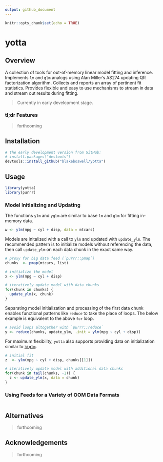 ```yaml
---
output: github_document
---
```


```r
knitr::opts_chunk$set(echo = TRUE)
```

# yotta

<!-- [CRAN_Status_Badge]() -->
<!-- [Build Status]() -->
<!-- [AppVeyor Build Status]() -->
<!-- [Coverage Status]() -->

## Overview

A collection of tools for out-of-memory linear model fitting and inference. Implements `lm` and `glm` analogs using Alan Miller's AS274 updating QR factorization algorithm. Collects and reports an array of pertinent fit statistics. Provides flexible and easy to use mechanisms to stream in data and stream out results during fitting.

> Currently in early development stage.

### tl;dr Features

> forthcoming

## Installation

```r
# the early development version from GitHub:
# install.packages("devtools")
devtools::install_github("blakeboswell/yotta")
```

## Usage

```r
library(yotta)
library(purrr)
```

### Model Initializing and Updating

The functions `ylm` and `yglm` are similar to base `lm` and `glm` for fitting in-memory data.

```r
w <- ylm(mpg ~ cyl + disp, data = mtcars)
```

Models are initalized with a call to `ylm` and updated with `update_ylm`.   The recommended pattern is to initialize models without referencing the data, then call `update_ylm` on each data chunk in the exact same way.

```r
# proxy for big data feed (`purrr::pmap`)
chunks  <- pmap(mtcars, list)

# initialize the model
x <- ylm(mpg ~ cyl + disp)

# iteratively update model with data chunks
for(chunk in chunks) {
  update_ylm(x, chunk)
}
```

Separating model initialization and processing of the first data chunk enables functional patterns like `reduce` to take the place of loops.  The below example is equivalent to the above `for` loop.

```r
# avoid loops altogether with `purrr::reduce`
y <- reduce(chunks, update_ylm, .init = ylm(mpg ~ cyl + disp))
```

For maximum flexibility, `yotta` also supports providing data on initialization similar to [`biglm`](https://github.com/cran/biglm).

```r
# initial fit
z  <- ylm(mpg ~ cyl + disp, chunks[[1]])

# iteratively update model with additional data chunks
for(chunk in tail(chunks, -1)) {
  z <- update_ylm(x, data = chunk)
}
```

### Using Feeds for a Variety of OOM Data Formats

```r

```


## Alternatives

> forthcoming

## Acknowledgements

> forthcoming